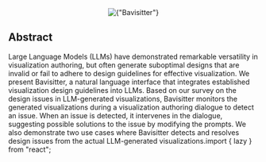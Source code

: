 
<Center w="full" my={4}>
  <Image
    width={600}
    src={bavisitter_img}
    alt={"Bavisitter"}
    style={{ objectFit: "cover" }}
    placeholder="blur"
  />
</Center>

## Abstract

Large Language Models (LLMs) have demonstrated remarkable versatility
in visualization authoring, but often generate suboptimal designs that are invalid
or fail to adhere to design guidelines for effective visualization. We present Bavisitter,
a natural language interface that integrates established visualization design guidelines
into LLMs. Based on our survey on the design issues in LLM-generated visualizations,
Bavisitter monitors the generated visualizations during a visualization authoring
dialogue to detect an issue. When an issue is detected, it intervenes in the dialogue,
suggesting possible solutions to the issue by modifying the prompts. We also demonstrate
two use cases where Bavisitter detects and resolves design issues from the actual
LLM-generated visualizations.import { lazy } from "react";
